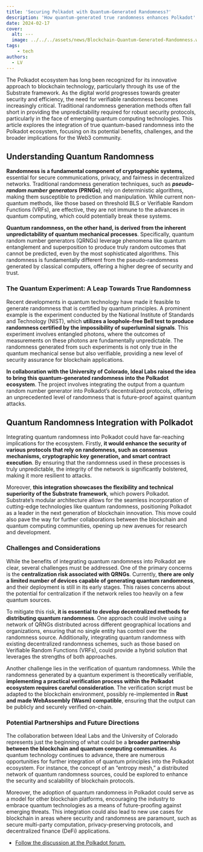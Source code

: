 ```yaml
---
title: 'Securing Polkadot with Quantum-Generated Randomness?'
description: 'How quantum-generated true randomness enhances Polkadot''s security and future-proofs blockchain protocols against emerging quantum threats.'
date: 2024-02-17
cover:
  alt: ---
  image: ../../../assets/news/Blockchain-Quantum-Generated-Randomness.webp
tags: 
    - tech
authors:
  - LV
---
```

The Polkadot ecosystem has long been recognized for its innovative approach to blockchain technology, particularly through its use of the Substrate framework. As the digital world progresses towards greater security and efficiency, the need for verifiable randomness becomes increasingly critical. Traditional randomness generation methods often fall short in providing the unpredictability required for robust security protocols, particularly in the face of emerging quantum computing technologies. This article explores the integration of true quantum-based randomness into the Polkadot ecosystem, focusing on its potential benefits, challenges, and the broader implications for the Web3 community.

Understanding Quantum Randomness
--------------------------------

**Randomness is a fundamental component of cryptographic systems**, essential for secure communications, privacy, and fairness in decentralized networks. Traditional randomness generation techniques, such as ***pseudo-random number generators* (PRNGs)**, rely on deterministic algorithms, making them susceptible to prediction and manipulation. While current non-quantum methods, like those based on threshold BLS or Verifiable Random Functions (VRFs), are effective, they are not immune to the advances in quantum computing, which could potentially break these systems.

**Quantum randomness, on the other hand, is derived from the inherent unpredictability of quantum mechanical processes**. Specifically, quantum random number generators (QRNGs) leverage phenomena like quantum entanglement and superposition to produce truly random outcomes that cannot be predicted, even by the most sophisticated algorithms. This randomness is fundamentally different from the pseudo-randomness generated by classical computers, offering a higher degree of security and trust.

### The Quantum Experiment: A Leap Towards True Randomness

Recent developments in quantum technology have made it feasible to generate randomness that is certified by quantum principles. A prominent example is the experiment conducted by the National Institute of Standards and Technology (NIST), which **utilizes a loophole-free Bell test to produce randomness certified by the impossibility of superluminal signals**. This experiment involves entangled photons, where the outcomes of measurements on these photons are fundamentally unpredictable. The randomness generated from such experiments is not only true in the quantum mechanical sense but also verifiable, providing a new level of security assurance for blockchain applications.

**In collaboration with the University of Colorado, Ideal Labs raised the idea to bring this quantum-generated randomness into the Polkadot ecosystem**. The project involves integrating the output from a quantum random number generator into Polkadot’s decentralized protocols, offering an unprecedented level of randomness that is future-proof against quantum attacks.

Quantum Randomness Integration with Polkadot
--------------------------------------------

Integrating quantum randomness into Polkadot could have far-reaching implications for the ecosystem. Firstly, **it would enhance the security of various protocols that rely on randomness, such as consensus mechanisms, cryptographic key generation, and smart contract execution**. By ensuring that the randomness used in these processes is truly unpredictable, the integrity of the network is significantly bolstered, making it more resilient to attacks.

Moreover, **this integration showcases the flexibility and technical superiority of the Substrate framework**, which powers Polkadot. Substrate’s modular architecture allows for the seamless incorporation of cutting-edge technologies like quantum randomness, positioning Polkadot as a leader in the next generation of blockchain innovation. This move could also pave the way for further collaborations between the blockchain and quantum computing communities, opening up new avenues for research and development.

### Challenges and Considerations

While the benefits of integrating quantum randomness into Polkadot are clear, several challenges must be addressed. One of the primary concerns is the **centralization risk associated with QRNGs**. Currently, **there are only a limited number of devices capable of generating quantum randomness**, and their deployment is still in its early stages. This raises concerns about the potential for centralization if the network relies too heavily on a few quantum sources.

To mitigate this risk, **it is essential to develop decentralized methods for distributing quantum randomness**. One approach could involve using a network of QRNGs distributed across different geographical locations and organizations, ensuring that no single entity has control over the randomness source. Additionally, integrating quantum randomness with existing decentralized randomness schemes, such as those based on Verifiable Random Functions (VRFs), could provide a hybrid solution that leverages the strengths of both approaches.

Another challenge lies in the verification of quantum randomness. While the randomness generated by a quantum experiment is theoretically verifiable, **implementing a practical verification process within the Polkadot ecosystem requires careful consideration**. The verification script must be adapted to the blockchain environment, possibly re-implemented in **Rust and made WebAssembly (Wasm) compatible**, ensuring that the output can be publicly and securely verified on-chain.

### Potential Partnerships and Future Directions

The collaboration between Ideal Labs and the University of Colorado represents just the beginning of what could be a **broader partnership between the blockchain and quantum computing communities**. As quantum technology continues to advance, there are numerous opportunities for further integration of quantum principles into the Polkadot ecosystem. For instance, the concept of an “entropy mesh,” a distributed network of quantum randomness sources, could be explored to enhance the security and scalability of blockchain protocols.

Moreover, the adoption of quantum randomness in Polkadot could serve as a model for other blockchain platforms, encouraging the industry to embrace quantum technologies as a means of future-proofing against emerging threats. This integration could also lead to new use cases for blockchain in areas where security and randomness are paramount, such as secure multi-party computation, privacy-preserving protocols, and decentralized finance (DeFi) applications.

- [Follow the discussion at the Polkadot forum.](https://forum.polkadot.network/t/bringing-true-randomness-to-polkadot-via-quantum-experiment/9501)